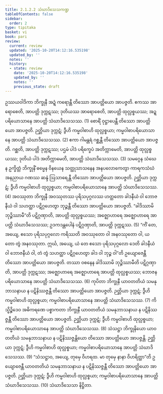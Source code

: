 ```yaml
---
title: 2.1.2.2 သံဃာဒိသေသကဏ္ဍ
tableOfContents: false
sidebar:
  order: 2
type: tipitaka
basket: vi
book: pari
review:
  current: review
  updated: '2025-10-20T14:12:16.535198'
  updated_by: ''
  notes: ''
  history:
  - state: review
    date: '2025-10-20T14:12:16.535198'
    updated_by: ''
    notes: ''
    previous_state: draft
---
```



<DynamicBreadcrumb />


<ReviewStatus review={frontmatter.review} showDetails={true} />

<HypothesisAnnotation frontmatter={frontmatter} />

<Division number="229" book="pari" e="ch" v="5" p="127">

<Paragraph number="853" book="pari">
ဥဿယဝါဒိကာ ဘိက္ခုနီ အဍ္ဍံ ကရောန္တီ တိဿော အာပတ္တိယော အာပဇ္ဇတိ. ဧကဿ အာရောစေတိ, အာပတ္တိ ဒုက္ကဋဿ; ဒုတိယဿ အာရောစေတိ, အာပတ္တိ ထုလ္လစ္စယဿ; အဍ္ဍပရိယောသာနေ အာပတ္တိ သံဃာဒိသေသဿ. (1)
</Paragraph>

<Paragraph number="854" book="pari">
စောရိံ ဝုဋ္ဌာပေန္တီ တိဿော အာပတ္တိယော အာပဇ္ဇတိ. ဉတ္တိယာ ဒုက္ကဋံ; ဒွီဟိ ကမ္မဝါစာဟိ ထုလ္လစ္စယာ; ကမ္မဝါစာပရိယောသာနေ အာပတ္တိ သံဃာဒိသေသဿ. (2)
</Paragraph>

<Paragraph number="855" book="pari">
ဧကာ ဂါမန္တရံ ဂစ္ဆန္တီ တိဿော အာပတ္တိယော အာပဇ္ဇတိ. ဂစ္ဆတိ, အာပတ္တိ ဒုက္ကဋဿ; ပဌမံ ပါဒံ ပရိက္ခေပံ အတိက္ကာမေတိ, အာပတ္တိ ထုလ္လစ္စယဿ; ဒုတိယံ ပါဒံ အတိက္ကာမေတိ, အာပတ္တိ သံဃာဒိသေသဿ. (3)
</Paragraph>

<Paragraph number="856" book="pari">
သမဂ္ဂေန သံဃေန ဥက္ခိတ္တံ ဘိက္ခုနိံ ဓမ္မေန ဝိနယေန သတ္ထုသာသနေန အနပလောကေတွာ ကာရကသံဃံ အနညာယ ဂဏဿ ဆန္ဒံ ဩသာရေန္တီ တိဿော အာပတ္တိယော အာပဇ္ဇတိ. ဉတ္တိယာ ဒုက္ကဋံ; ဒွီဟိ ကမ္မဝါစာဟိ ထုလ္လစ္စယာ; ကမ္မဝါစာပရိယောသာနေ အာပတ္တိ သံဃာဒိသေသဿ. (4)
</Paragraph>

<Paragraph number="857" book="pari">
အဝဿုတာ ဘိက္ခုနီ အဝဿုတဿ ပုရိသပုဂ္ဂလဿ ဟတ္ထတော ခါဒနီယံ ဝါ ဘောဇနီယံ ဝါ သဟတ္ထာ ပဋိဂ္ဂဟေတွာ ဘုဉ္ဇန္တီ တိဿော အာပတ္တိယော အာပဇ္ဇတိ. “ခါဒိဿာမိ ဘုဉ္ဇိဿာမီ”တိ ပဋိဂ္ဂဏှာတိ, အာပတ္တိ ထုလ္လစ္စယဿ; အဇ္ဈောဟာရေ အဇ္ဈောဟာရေ အာပတ္တိ သံဃာဒိသေသဿ; ဥဒကဒန္တပေါနံ ပဋိဂ္ဂဏှာတိ, အာပတ္တိ ဒုက္ကဋဿ. (5)
</Paragraph>

<Paragraph number="858" book="pari">
“ကိံ တေ, အယျေ, ဧသော ပုရိသပုဂ္ဂလော ကရိဿတိ အဝဿုတော ဝါ အနဝဿုတော ဝါ, ယတော တွံ အနဝဿုတာ. ဣင်္ဃ, အယျေ, ယံ တေ ဧသော ပုရိသပုဂ္ဂလော ဒေတိ ခါဒနီယံ ဝါ ဘောဇနီယံ ဝါ, တံ တွံ သဟတ္ထာ ပဋိဂ္ဂဟေတွာ ခါဒ ဝါ ဘုဉ္ဇ ဝါ”တိ ဥယျောဇေန္တီ တိဿော အာပတ္တိယော အာပဇ္ဇတိ. တဿာ ဝစနေန ခါဒိဿာမိ ဘုဉ္ဇိဿာမီတိ ပဋိဂ္ဂဏှာတိ, အာပတ္တိ ဒုက္ကဋဿ; အဇ္ဈောဟာရေ အဇ္ဈောဟာရေ အာပတ္တိ ထုလ္လစ္စယဿ; ဘောဇနပရိယောသာနေ အာပတ္တိ သံဃာဒိသေသဿ. (6)
</Paragraph>

<Paragraph number="859" book="pari">
ကုပိတာ ဘိက္ခုနီ ယာဝတတိယံ သမနုဘာသနာယ န ပဋိနိဿဇ္ဇန္တီ တိဿော အာပတ္တိယော အာပဇ္ဇတိ. ဉတ္တိယာ ဒုက္ကဋံ; ဒွီဟိ ကမ္မဝါစာဟိ ထုလ္လစ္စယာ; ကမ္မဝါစာပရိယောသာနေ အာပတ္တိ သံဃာဒိသေသဿ. (7)
</Paragraph>

<Paragraph number="860" book="pari">
ကိသ္မိဉ္စိဒေဝ အဓိကရဏေ ပစ္စာကတာ ဘိက္ခုနီ ယာဝတတိယံ သမနုဘာသနာယ န ပဋိနိဿဇ္ဇန္တီ တိဿော အာပတ္တိယော အာပဇ္ဇတိ. ဉတ္တိယာ ဒုက္ကဋံ; ဒွီဟိ ကမ္မဝါစာဟိ ထုလ္လစ္စယာ; ကမ္မဝါစာပရိယောသာနေ အာပတ္တိ သံဃာဒိသေသဿ. (8)
</Paragraph>

<Paragraph number="861" book="pari">
သံသဋ္ဌာ ဘိက္ခုနိယော ယာဝတတိယံ သမနုဘာသနာယ န ပဋိနိဿဇ္ဇန္တိယော တိဿော အာပတ္တိယော အာပဇ္ဇန္တိ. ဉတ္တိယာ ဒုက္ကဋံ; ဒွီဟိ ကမ္မဝါစာဟိ ထုလ္လစ္စယာ; ကမ္မဝါစာပရိယောသာနေ အာပတ္တိ သံဃာဒိသေသဿ. (9)
</Paragraph>

<Paragraph number="862" book="pari">
“သံသဋ္ဌာဝ, အယျေ, တုမှေ ဝိဟရထ. မာ တုမှေ နာနာ ဝိဟရိတ္ထာ”တိ ဥယျောဇေန္တီ ယာဝတတိယံ သမနုဘာသနာယ န ပဋိနိဿဇ္ဇန္တီ တိဿော အာပတ္တိယော အာပဇ္ဇတိ. ဉတ္တိယာ ဒုက္ကဋံ; ဒွီဟိ ကမ္မဝါစာဟိ ထုလ္လစ္စယာ; ကမ္မဝါစာပရိယောသာနေ အာပတ္တိ သံဃာဒိသေသဿ. (10)

</Paragraph>
</Division>

<Paragraph number="863" type="center" book="pari">
သံဃာဒိသေသာ နိဋ္ဌိတာ.
</Paragraph>